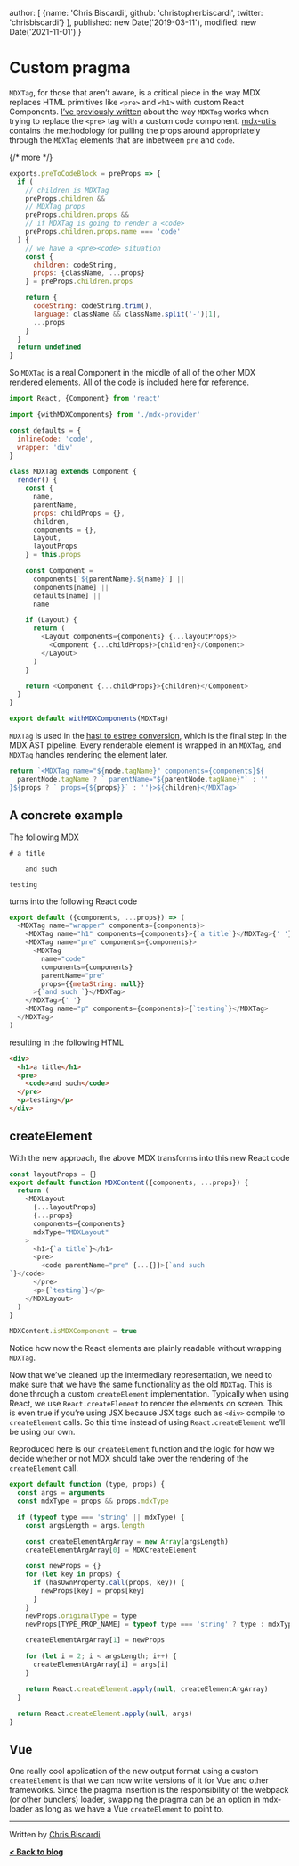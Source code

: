   author: [
    {name: 'Chris Biscardi', github: 'christopherbiscardi', twitter: 'chrisbiscardi'}
  ],
  published: new Date('2019-03-11'),
  modified: new Date('2021-11-01')
}

# Custom pragma

`MDXTag`, for those that aren’t aware, is a critical piece in the way
MDX replaces HTML primitives like `<pre>` and `<h1>` with custom React
Components.
[I’ve previously
written](https://www.christopherbiscardi.com/post/codeblocks-mdx-and-mdx-utils)
about the way `MDXTag` works when trying to replace the `<pre>` tag
with a custom code component.
[mdx-utils](https://github.com/ChristopherBiscardi/gatsby-mdx/blob/00769a1b72455f40843cd2f09ee34fd63b009fb2/packages/mdx-utils/index.js)
contains the methodology for pulling the props around appropriately
through the `MDXTag` elements that are inbetween `pre` and `code`.

{/* more */}

```js
exports.preToCodeBlock = preProps => {
  if (
    // children is MDXTag
    preProps.children &&
    // MDXTag props
    preProps.children.props &&
    // if MDXTag is going to render a <code>
    preProps.children.props.name === 'code'
  ) {
    // we have a <pre><code> situation
    const {
      children: codeString,
      props: {className, ...props}
    } = preProps.children.props

    return {
      codeString: codeString.trim(),
      language: className && className.split('-')[1],
      ...props
    }
  }
  return undefined
}
```

So `MDXTag` is a real Component in the middle of all of the other MDX
rendered elements.
All of the code is included here for reference.

```js
import React, {Component} from 'react'

import {withMDXComponents} from './mdx-provider'

const defaults = {
  inlineCode: 'code',
  wrapper: 'div'
}

class MDXTag extends Component {
  render() {
    const {
      name,
      parentName,
      props: childProps = {},
      children,
      components = {},
      Layout,
      layoutProps
    } = this.props

    const Component =
      components[`${parentName}.${name}`] ||
      components[name] ||
      defaults[name] ||
      name

    if (Layout) {
      return (
        <Layout components={components} {...layoutProps}>
          <Component {...childProps}>{children}</Component>
        </Layout>
      )
    }

    return <Component {...childProps}>{children}</Component>
  }
}

export default withMDXComponents(MDXTag)
```

`MDXTag` is used in the [hast to estree
conversion](https://github.com/syntax-tree/hast-util-to-estree),
which is the final step in the MDX AST pipeline.
Every renderable element is wrapped in an `MDXTag`, and `MDXTag` handles
rendering the element later.

```js
return `<MDXTag name="${node.tagName}" components={components}${
  parentNode.tagName ? ` parentName="${parentNode.tagName}"` : ''
}${props ? ` props={${props}}` : ''}>${children}</MDXTag>`
```

## A concrete example

The following MDX

```mdx
# a title

    and such

testing
```

turns into the following React code

```js
export default ({components, ...props}) => (
  <MDXTag name="wrapper" components={components}>
    <MDXTag name="h1" components={components}>{`a title`}</MDXTag>{' '}
    <MDXTag name="pre" components={components}>
      <MDXTag
        name="code"
        components={components}
        parentName="pre"
        props={{metaString: null}}
      >{`and such `}</MDXTag>
    </MDXTag>{' '}
    <MDXTag name="p" components={components}>{`testing`}</MDXTag>
  </MDXTag>
)
```

resulting in the following HTML

```html
<div>
  <h1>a title</h1>
  <pre>
    <code>and such</code>
  </pre>
  <p>testing</p>
</div>
```

## createElement

With the new approach, the above MDX transforms into this new React code

```js
const layoutProps = {}
export default function MDXContent({components, ...props}) {
  return (
    <MDXLayout
      {...layoutProps}
      {...props}
      components={components}
      mdxType="MDXLayout"
    >
      <h1>{`a title`}</h1>
      <pre>
        <code parentName="pre" {...{}}>{`and such
`}</code>
      </pre>
      <p>{`testing`}</p>
    </MDXLayout>
  )
}

MDXContent.isMDXComponent = true
```

Notice how now the React elements are plainly readable without
wrapping `MDXTag`.

Now that we’ve cleaned up the intermediary representation, we need to
make sure that we have the same functionality as the old `MDXTag`.
This is done through a custom `createElement` implementation.
Typically when using React, we use `React.createElement` to render the elements
on screen.
This is even true if you’re using JSX because JSX tags such as `<div>` compile
to `createElement` calls.
So this time instead of using `React.createElement` we’ll be using our own.

Reproduced here is our `createElement` function and the logic for how
we decide whether or not MDX should take over the rendering of the
`createElement` call.

```js
export default function (type, props) {
  const args = arguments
  const mdxType = props && props.mdxType

  if (typeof type === 'string' || mdxType) {
    const argsLength = args.length

    const createElementArgArray = new Array(argsLength)
    createElementArgArray[0] = MDXCreateElement

    const newProps = {}
    for (let key in props) {
      if (hasOwnProperty.call(props, key)) {
        newProps[key] = props[key]
      }
    }
    newProps.originalType = type
    newProps[TYPE_PROP_NAME] = typeof type === 'string' ? type : mdxType

    createElementArgArray[1] = newProps

    for (let i = 2; i < argsLength; i++) {
      createElementArgArray[i] = args[i]
    }

    return React.createElement.apply(null, createElementArgArray)
  }

  return React.createElement.apply(null, args)
}
```

## Vue

One really cool application of the new output format using a custom
`createElement` is that we can now write versions of it for Vue and other
frameworks.
Since the pragma insertion is the responsibility of the webpack (or other
bundlers) loader, swapping the pragma can be an option in mdx-loader as long as
we have a Vue `createElement` to point to.

***

Written by [Chris Biscardi](https://christopherbiscardi.com)

**[\< Back to blog](/blog)**
